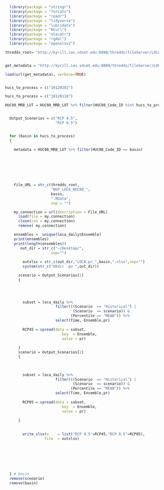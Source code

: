 ```r


  library(package = "stringr")
  library(package = "forcats")
  library(package = "readr")
  library(package = "tidyverse")
  library(package = "lubridate")
  library(package = "RCurl")
  library(package = "elevatr")
  library(package = "rgdal")
  library(package = "openxlsx2")


```

```r

thredds_root= "http://kyrill.ias.sdsmt.edu:8080/thredds/fileServer/LOCA_NGP/Specific_Regional_Aggregate_Sets/huc_08_basins/R_Daily_Files/"


get_metadata = "http://kyrill.ias.sdsmt.edu:8080/thredds/fileServer/LOCA_NGP/Specific_Regional_Aggregate_Sets/huc_08_basins/HUC08_Missouri_River_Basin.Rdata"

load(url(get_metadata), verbose=TRUE)


hucs_to_process = c("10120202")

hucs_to_process = c("10120110")

HUC08_MRB_LUT = HUC08_MRB_LUT %>% filter(HUC08_Code_ID %in% hucs_to_process)



```




```r


  Output_Scenarios = c("RCP 4.5",
                       "RCP 8.5")


  for (basin in hucs_to_process)
  {

    metadata = HUC08_MRB_LUT %>% filter(HUC08_Code_ID == basin)
    


    
    


    File_URL = str_c(thredds_root,
                     "NGP_LOCA_HUC08_",
                     basin,
                     ".RData",
                     sep = "")

    my.connection = url(description = File_URL)
      load(file = my.connection)
      close(con = my.connection)
      remove( my.connection)

    ensembles =  unique(loca_daily$Ensemble)
    print(ensembles)
    print(length(ensembles))
       out_dir = str_c("~/Desktop/",
                     sep="")
        
        outxlsx = str_c(out_dir,"LOCA_pr_",basin,".xlsx",sep="")
        system(str_c("mkdir -pv ",out_dir))

      scenario = Output_Scenarios[1]
      {
        

                     

        subset = loca_daily %>%
                       filter(((Scenario  == "Historical") |
                               (Scenario  == scenario)) &
                              (Percentile == "MEAN")) %>%
                       select(Time, Ensemble,pr)
        
        RCP45 = spread(data = subset,
                          key  = Ensemble,
                          value = pr)
        
      }
      scenario = Output_Scenarios[2]
      {
        
        

        subset = loca_daily %>%
                       filter(((Scenario  == "Historical") |
                               (Scenario  == scenario)) &
                              (Percentile == "MEAN")) %>%
                       select(Time, Ensemble,pr)
        
        RCP85 = spread(data = subset,
                          key  = Ensemble,
                          value = pr)
        
      }        
        
      
        write_xlsx(x    = list("RCP 4.5"=RCP45,"RCP 8.5"=RCP85),
                  file  = outxlsx)
          
        


  


  } # basin
  remove(scenario)
  remove(basin)



```
